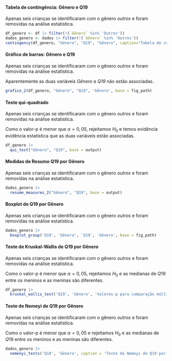 
#### Tabela de contingência: Gênero e Q19

Apenas seis crianças se identificaram com o gênero _outros_ e foram removidas na análise estatística.

```r
df_genero <- df |> filter(!(`Gênero` %in% 'Outros'))
dados_genero <- dados |> filter(!(`Gênero` %in% 'Outros'))
contingency(df_genero, "Gênero", "Q19", "Gênero", caption="Tabela de contingência: Gênero e Q19.", base = output)
```

#### Gráfico de barras: Gênero e Q19

Apenas seis crianças se identificaram com o gênero _outros_ e foram removidas na análise estatística.

Aparentemente as duas variáveis _Gênero_ e _Q19_ não estão associadas.

```r
grafico_2(df_genero, "Gênero", "Q19", 'Gênero', base = fig_path)
```

#### Teste qui-quadrado

Apenas seis crianças se identificaram com o gênero _outros_ e foram removidas na análise estatística.


Como o valor-p é menor que $\alpha=0,05$, rejeitamos $H_0$ e temos evidência evidência estatística que as duas variáveis estão associadas. 

```r
df_genero |> 
  qui_test("Gênero", "Q19", base = output)
```

\cleardoublepage

#### Medidas de Resumo Q19 por Gênero

Apenas seis crianças se identificaram com o gênero _outros_ e foram removidas na análise estatística.

```r
dados_genero |> 
  resume_measures_2("Gênero", "Q19", base = output)
```

#### Boxplot de Q19 por Gênero 

Apenas seis crianças se identificaram com o gênero _outros_ e foram removidas na análise estatística.

```r
dados_genero |>
  boxplot_group('Q19', 'Gênero', 'Q19', 'Gênero', base = fig_path)
```

#### Teste de Kruskal-Wallis de Q19 por Gênero

Apenas seis crianças se identificaram com o gênero _outros_ e foram removidas na análise estatística.

Como o valor-p é menor que $\alpha=0,05$, rejeitamos $H_0$ e as medianas de $Q19$ entre os meninos e as meninas são diferentes.

```r
df_genero |> 
  kruskal_wallis_test('Q19', 'Gênero', 'Valores-p para comparação múltipla de medianas: Q19 e Gênero.', base = output)
```

#### Teste de Nemeyi de Q19 por Gênero

Apenas seis crianças se identificaram com o gênero _outros_ e foram removidas na análise estatística.

Como o valor-p é menor que $\alpha=0,05$ e rejeitamos $H_0$ e as medianas de $Q19$ entre os meninos e as meninas são diferentes.

```r
dados_genero |> 
  nemenyi_tests('Q19', 'Gênero', caption = 'Teste de Nemeyi de Q19 por Gênero.', base = output)
``` 